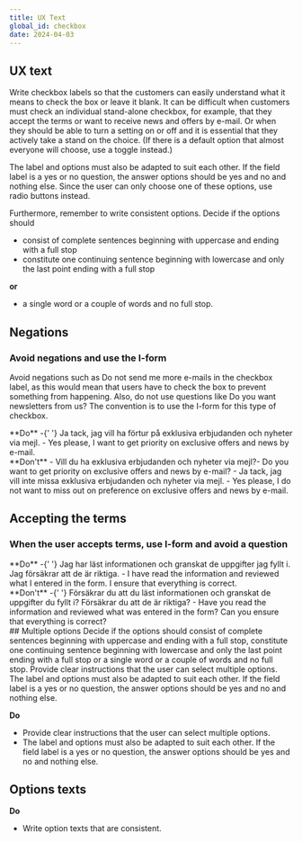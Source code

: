 ```yaml
---
title: UX Text
global_id: checkbox
date: 2024-04-03
---
```


## UX text

Write checkbox labels so that the customers can easily understand what it means to check the box or leave it blank. It can be difficult when customers must check an individual stand-alone checkbox, for example, that they accept the terms or want to receive news and offers by e-mail. Or when they should be able to turn a setting on or off and it is essential that they actively take a stand on the choice. (If there is a default option that almost everyone will choose, use a toggle instead.)

The label and options must also be adapted to suit each other. If the field label is a yes or no question, the answer options should be yes and no and nothing else. Since the user can only choose one of these options, use radio buttons instead.

Furthermore, remember to write consistent options. Decide if the options should

- consist of complete sentences beginning with uppercase and ending with a full stop
- constitute one continuing sentence beginning with lowercase and only the last point ending with a full stop

**or**

- a single word or a couple of words and no full stop.

## Negations

### Avoid negations and use the I-form

Avoid negations such as Do not send me more e-mails in the checkbox label, as this would mean that users have to check the box to prevent something from happening. Also, do not use questions like Do you want newsletters from us? The convention is to use the I-form for this type of checkbox.

<Grid columns={2} gapInline="small">
  <div>
    **Do**
    <Do>
      <Figma node="1368-980" />
    </Do>-{' '}
    <SE>
      Ja tack, jag vill ha förtur på exklusiva erbjudanden och nyheter via mejl.
    </SE>
    - Yes please, I want to get priority on exclusive offers and news by e-mail.
  </div>
  <div>
    **Don't**
    <Dont>
      <Figma node="1368-982" />
    </Dont>- <SE>Vill du ha exklusiva erbjudanden och nyheter via mejl?</SE>- Do
    you want to get priority on exclusive offers and news by e-mail? - <SE>
      Ja tack, jag vill inte missa exklusiva erbjudanden och nyheter via mejl.
    </SE>- Yes please, I do not want to miss out on preference on exclusive
    offers and news by e-mail.
  </div>
</Grid>

## Accepting the terms

### When the user accepts terms, use I-form and avoid a question

<Grid columns={2} gapInline="small">
  <div>
    **Do**
    <Do>
      <Figma node="1368-1091" />
    </Do>-{' '}
    <SE>
      Jag har läst informationen och granskat de uppgifter jag fyllt i. Jag
      försäkrar att de är riktiga.
    </SE>
    - I have read the information and reviewed what I entered in the form. I ensure
    that everything is correct.
  </div>
  <div>
    **Don't**
    <Dont>
      <Figma node="1368-1093" />
    </Dont>-{' '}
    <SE>
      Försäkrar du att du läst informationen och granskat de uppgifter du fyllt
      i? Försäkrar du att de är riktiga?
    </SE>
    - Have you read the information and reviewed what was entered in the form? Can
    you ensure that everything is correct?
  </div>
</Grid>
## Multiple options Decide if the options should consist of complete sentences beginning
with uppercase and ending with a full stop, constitute one continuing sentence beginning
with lowercase and only the last point ending with a full stop or a single word or
a couple of words and no full stop. Provide clear instructions that the user can
select multiple options. The label and options must also be adapted to suit each
other. If the field label is a yes or no question, the answer options should be yes
and no and nothing else.

**Do**

- Provide clear instructions that the user can select multiple options.
- The label and options must also be adapted to suit each other. If the field label is a yes or no question, the answer options should be yes and no and nothing else.

<Grid columns={2} gapInline="small" gapBlock="small">
  <div>
    <Do>
      <Figma node="1368-1162" />
    </Do>
  </div>
  <div>
    <Dont>
      <Figma node="1368-1164" />
    </Dont>
  </div>
  <div>
    <Do>
      <Figma node="1368-1217" />
    </Do>
  </div>
  <div>
    <Dont>
      <Figma node="1368-1218" />
    </Dont>
  </div>
</Grid>

## Options texts

**Do**

- Write option texts that are consistent.
  <Grid columns={2} gapInline="small">
    <div>
      <Dont>
        <Figma node="1368-1222" />
      </Dont>
    </div>
    <div>
      <Dont>
        <Figma node="1368-1223" />
      </Dont>
    </div>
  </Grid>
